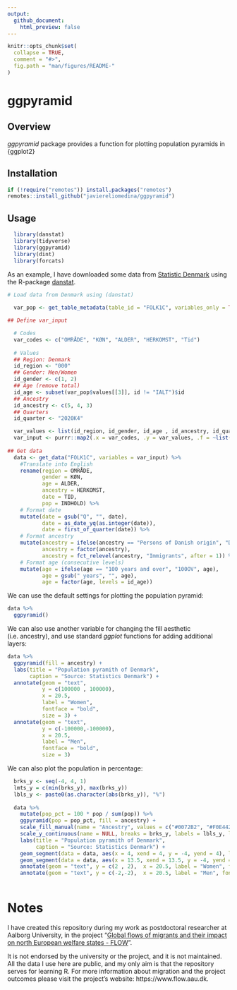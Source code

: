 ```yaml
---
output:
  github_document:
    html_preview: false
---
```


```r

knitr::opts_chunk$set(
  collapse = TRUE,
  comment = "#>",
  fig.path = "man/figures/README-"
)

```

# ggpyramid

## Overview

*ggpyramid* package provides a function for plotting population pyramids in {ggplot2}

## Installation

```r

if (!require("remotes")) install.packages("remotes")
remotes::install_github("javiereliomedina/ggpyramid")

```

## Usage

```r

  library(danstat) 
  library(tidyverse)
  library(ggpyramid)
  library(dint)
  library(forcats)

```

As an example, I have downloaded some data from [Statistic Denmark](https://www.dst.dk/en) using the R-package [danstat](https://cran.r-project.org/web/packages/danstat/vignettes/Introduction_to_danstat.html).  

```r

# Load data from Denmark using (danstat) 
  
  var_pop <- get_table_metadata(table_id = "FOLK1C", variables_only = TRUE)

## Define var_input

  # Codes
  var_codes <- c("OMRÅDE", "KØN", "ALDER", "HERKOMST", "Tid")
  
  # Values
  ## Region: Denmark
  id_region <- "000"
  ## Gender: Men/Women
  id_gender <- c(1, 2)
  ## Age (remove total)
  id_age <- subset(var_pop$values[[3]], id != "IALT")$id
  ## Ancestry
  id_ancestry <- c(5, 4, 3)
  ## Quarters
  id_quarter <- "2020K4"

  var_values <- list(id_region, id_gender, id_age , id_ancestry, id_quarter)
  var_input <- purrr::map2(.x = var_codes, .y = var_values, .f = ~list(code = .x, values = .y))
    
## Get data 
  data <- get_data("FOLK1C", variables = var_input) %>%
    #Translate into English 
    rename(region = OMRÅDE,
           gender = KØN,
           age = ALDER,
           ancestry = HERKOMST,
           date = TID, 
           pop = INDHOLD) %>% 
    # Format date
    mutate(date = gsub("Q", "", date),
           date = as_date_yq(as.integer(date)),
           date = first_of_quarter(date)) %>% 
    # Format ancestry 
    mutate(ancestry = ifelse(ancestry == "Persons of Danish origin", "Danish", ancestry),
           ancestry = factor(ancestry), 
           ancestry = fct_relevel(ancestry, "Immigrants", after = 1)) %>% 
    # Format age (consecutive levels)  
    mutate(age = ifelse(age == "100 years and over", "100OV", age),
           age = gsub(" years", "", age),
           age = factor(age, levels = id_age))

```

We can use the default settings for plotting the population pyramid: 

```r

data %>% 
  ggpyramid() 

```

We can also use another variable for changing the fill aesthetic (i.e. ancestry), and use standard *ggplot* functions for adding additional layers: 

```r

data %>% 
  ggpyramid(fill = ancestry) +
  labs(title = "Population pyramith of Denmark",
       caption = "Source: Statistics Denmark") + 
  annotate(geom = "text",
           y = c(100000 , 100000),
           x = 20.5,
           label = "Women",
           fontface = "bold",
           size = 3) +
  annotate(geom = "text",
           y = c(-100000,-100000),
           x = 20.5,
           label = "Men",
           fontface = "bold",
           size = 3)

```

We can also plot the population in percentage:

```r

  brks_y <- seq(-4, 4, 1)
  lmts_y = c(min(brks_y), max(brks_y))
  lbls_y <- paste0(as.character(abs(brks_y)), "%")
  
  data %>% 
    mutate(pop_pct = 100 * pop / sum(pop)) %>% 
    ggpyramid(pop = pop_pct, fill = ancestry) +
    scale_fill_manual(name = "Ancestry", values = c("#0072B2", "#F0E442", "#D55E00")) +
    scale_y_continuous(name = NULL, breaks = brks_y, labels = lbls_y, limits = lmts_y) +
    labs(title = "Population pyramith of Denmark",
         caption = "Source: Statistics Denmark") + 
    geom_segment(data = data, aes(x = 4, xend = 4, y = -4, yend = 4), linetype = "dashed") +
    geom_segment(data = data, aes(x = 13.5, xend = 13.5, y = -4, yend = 4), linetype = "dashed") +
    annotate(geom = "text", y = c(2 , 2),  x = 20.5, label = "Women", fontface = "bold", size = 3) +
    annotate(geom = "text", y = c(-2,-2),  x = 20.5, label = "Men", fontface = "bold", size = 3)
  
```

# Notes

I have created this repository during my work as postdoctoral researcher at Aalborg University, in the project "[Global flows of migrants and their impact on north European welfare states - FLOW](https://www.flow.aau.dk)".

It is not endorsed by the university or the project, and it is not maintained. All the data I use here are public, and my only aim is that the repository serves for learning R. For more information about migration and the project outcomes please visit the project’s website: https://www.flow.aau.dk. 
